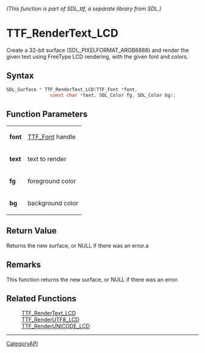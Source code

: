 ====== (This function is part of SDL_ttf, a separate library from SDL.) ======
= TTF_RenderText_LCD =

Create a 32-bit surface (SDL_PIXELFORMAT_ARGB8888) and render the given text using FreeType LCD rendering, with the given font and colors.

== Syntax ==

<syntaxhighlight lang='c'>
SDL_Surface * TTF_RenderText_LCD(TTF_Font *font,
                const char *text, SDL_Color fg, SDL_Color bg);
</syntaxhighlight>

== Function Parameters ==

{|
|'''font'''
|[[TTF_Font]] handle
|-
|'''text'''
|text to render
|-
|'''fg'''
|foreground color
|-
|'''bg'''
|background color
|}

== Return Value ==

Returns the new surface, or NULL if there was an error.a

== Remarks ==

This function returns the new surface, or NULL if there was an error.

== Related Functions ==

:[[TTF_RenderText_LCD]]
:[[TTF_RenderUTF8_LCD]]
:[[TTF_RenderUNICODE_LCD]]

----
[[CategoryAPI]]


